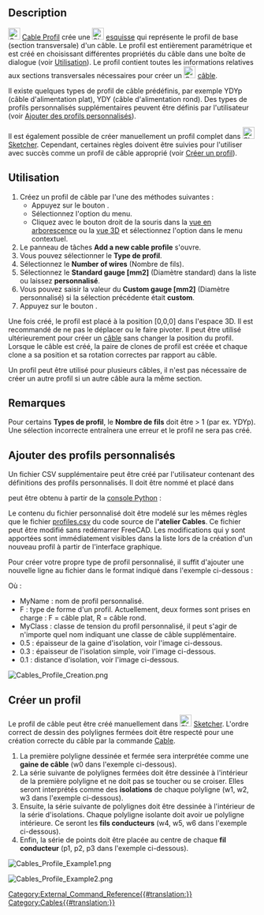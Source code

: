 <languages/>

<div class="mw-translate-fuzzy">
{{Docnav/fr
|[[Cables_RemoveVertexAttachment/fr|Supprimer la connexion d'un sommet]]
|[[Cables_Cable/fr|Câble]]
|[[Cables_Workbench/fr|Cables]]
|IconL=Cables_RemoveVertexAttachment.svg
|IconR=Cables_Cable.svg
|IconC=Cables_workbench_icon.svg
}}
</div>

{{GuiCommand/fr
|Name=Cables Profile
|Name/fr=Cables Profil
|MenuLocation=Cable Wires → Cable Profile
|Workbenches=[[Cables_Workbench/fr|Cables]]
|Shortcut=
|Version=0.1.2
|SeeAlso=[[Cables_Cable/fr|Cables Câble]]
}}

==Description==

[[Image:Cables_Profile.svg|24px]] [[Cables_Profile/fr|Cable Profil]] crée une [[Image:Sketcher_Sketch.svg|24px]] [[Sketch/fr|esquisse]] qui représente le profil de base (section transversale) d'un câble. Le profil est entièrement paramétrique et est créé en choisissant différentes propriétés du câble dans une boîte de dialogue (voir [[#Utilisation|Utilisation]]). Le profil contient toutes les informations relatives aux sections transversales nécessaires pour créer un [[Image:Cables_Cable.svg|24px]] [[Cables_Cable/fr|câble]].

Il existe quelques types de profil de câble prédéfinis, par exemple YDYp (câble d'alimentation plat), YDY (câble d'alimentation rond). Des types de profils personnalisés supplémentaires peuvent être définis par l'utilisateur (voir [[#Ajouter_des_profils_personnalisés|Ajouter des profils personnalisés]]).

Il est également possible de créer manuellement un profil complet dans [[Image:Sketcher_Sketch.svg|24px]] [[Sketcher_Workbench/fr|Sketcher]]. Cependant, certaines règles doivent être suivies pour l'utiliser avec succès comme un profil de câble approprié (voir [[#Créer_un_profil|Créer un profil]]).

<span id="Usage"></span>
==Utilisation==

# Créez un profil de câble par l'une des méthodes suivantes :
#* Appuyez sur le bouton {{Button|[[Image:Cables_Profile.svg|16px]] [[Cables_Profile/fr|Cable Profile]]}}.
#* Sélectionnez l'option {{MenuCommand|Cables → [[Image:Cables_Profile.svg|16px]] Cable Profile}} du menu.
#* Cliquez avec le bouton droit de la souris dans la [[Tree_view/fr|vue en arborescence]] ou la [[3D_view/fr|vue 3D]] et sélectionnez l'option {{MenuCommand|Cables → [[Image:Cables_Profile.svg|16px]] Cable Profile}} dans le menu contextuel.
# Le panneau de tâches '''Add a new cable profile''' s'ouvre.
# Vous pouvez sélectionner le '''Type de profil'''.
# Sélectionnez le '''Number of wires''' (Nombre de fils).
# Sélectionnez le '''Standard gauge [mm2]''' (Diamètre standard) dans la liste ou laissez '''personnalisé'''.
# Vous pouvez saisir la valeur du '''Custom gauge [mm2]''' (Diamètre personnalisé) si la sélection précédente était '''custom'''.
# Appuyez sur le bouton {{KEY|OK}}.

Une fois créé, le profil est placé à la position [0,0,0] dans l'espace 3D. Il est recommandé de ne pas le déplacer ou le faire pivoter. Il peut être utilisé ultérieurement pour créer un [[Cables_Cable/fr|câble]] sans changer la position du profil. Lorsque le câble est créé, la paire de clones de profil est créée et chaque clone a sa position et sa rotation correctes par rapport au câble.

Un profil peut être utilisé pour plusieurs câbles, il n'est pas nécessaire de créer un autre profil si un autre câble aura la même section.

<span id="Notes"></span>
==Remarques==

Pour certains '''Types de profil''', le '''Nombre de fils''' doit être > 1 (par ex. YDYp). Une sélection incorrecte entraînera une erreur et le profil ne sera pas créé.

<span id="Adding_custom_profile_types"></span>
==Ajouter des profils personnalisés==

Un fichier CSV supplémentaire peut être créé par l'utilisateur contenant des définitions des profils personnalisés. Il doit être nommé {{incode|profiles.csv}} et placé dans

{{Code|lang=bash|code=
$FREECAD_USER_DIR/Cables/
}}

{{incode|$FREECAD_USER_DIR}} peut être obtenu à partir de la [[Python_console/fr|console Python]] :

{{Code|lang=bash|code=
FreeCAD.getUserAppDataDir()
}}

Le contenu du fichier personnalisé {{incode|profiles.csv}} doit être modelé sur les mêmes règles que le fichier [https://github.com/sargo-devel/Cables/blob/master/freecad/cables/resources/presets/profiles.csv profiles.csv] du code source de l''''atelier Cables'''. Ce fichier peut être modifié sans redémarrer FreeCAD. Les modifications qui y sont apportées sont immédiatement visibles dans la liste lors de la création d'un nouveau profil à partir de l'interface graphique.

Pour créer votre propre type de profil personnalisé, il suffit d'ajouter une nouvelle ligne au fichier {{incode|profiles.csv}} dans le format indiqué dans l'exemple ci-dessous :
{{incode|MyName,F,MyClass,0.5,0.3,0.1}}

Où :
* MyName : nom de profil personnalisé.
* F : type de forme d'un profil. Actuellement, deux formes sont prises en charge : F = câble plat, R = câble rond.
* MyClass : classe de tension du profil personnalisé, il peut s'agir de n'importe quel nom indiquant une classe de câble supplémentaire.
* 0.5 : épaisseur de la gaine d'isolation, voir l'image ci-dessous.
* 0.3 : épaisseur de l'isolation simple, voir l'image ci-dessous.
* 0.1 : distance d'isolation, voir l'image ci-dessous.

[[Image:Cables_Profile_Creation.png]]
{{Caption|Dimensions utilisées comme base pour le nouveau type de profil. 1 : épaisseur de la gaine isolante, 2 : épaisseur de l'isolation simple, 3 : distance d'isolation}}

<span id="Manual_profile_creation"></span>
==Créer un profil==

Le profil de câble peut être créé manuellement dans [[Image:Sketcher_Sketch.svg|24px]] [[Sketcher_Workbench/fr|Sketcher]]. L'ordre correct de dessin des polylignes fermées doit être respecté pour une création correcte du câble par la commande [[Cables_Cable/fr|Cable]].
# La première polyligne dessinée et fermée sera interprétée comme une '''gaine de câble''' (w0 dans l'exemple ci-dessous).
# La série suivante de polylignes fermées doit être dessinée à l'intérieur de la première polyligne et ne doit pas se toucher ou se croiser. Elles seront interprétés comme des '''isolations''' de chaque polyligne (w1, w2, w3 dans l'exemple ci-dessous).
# Ensuite, la série suivante de polylignes doit être dessinée à l'intérieur de la série d'isolations. Chaque polyligne isolante doit avoir ue polyligne intérieure. Ce seront les '''fils conducteurs''' (w4, w5, w6 dans l'exemple ci-dessous).
# Enfin, la série de points doit être placée au centre de chaque '''fil conducteur''' (p1, p2, p3 dans l'exemple ci-dessous).

[[Image:Cables_Profile_Example1.png]]
{{Caption|Exemple de profil triangulaire créé avec Sketcher}}

[[Image:Cables_Profile_Example2.png]]
{{Caption|Câble créé à partir du profil triangulaire}}


<div class="mw-translate-fuzzy">
{{Docnav/fr
|[[Cables_RemoveVertexAttachment/fr|Supprimer la connexion d'un sommet]]
|[[Cables_Cable/fr|Câble]]
|[[Cables_Workbench/fr|Cables]]
|IconL=Cables_RemoveVertexAttachment.svg
|IconR=Cables_Cable.svg
|IconC=Cables_workbench_icon.svg
}}
</div>

[[Category:External_Command_Reference{{#translation:}}]]
[[Category:Cables{{#translation:}}]]